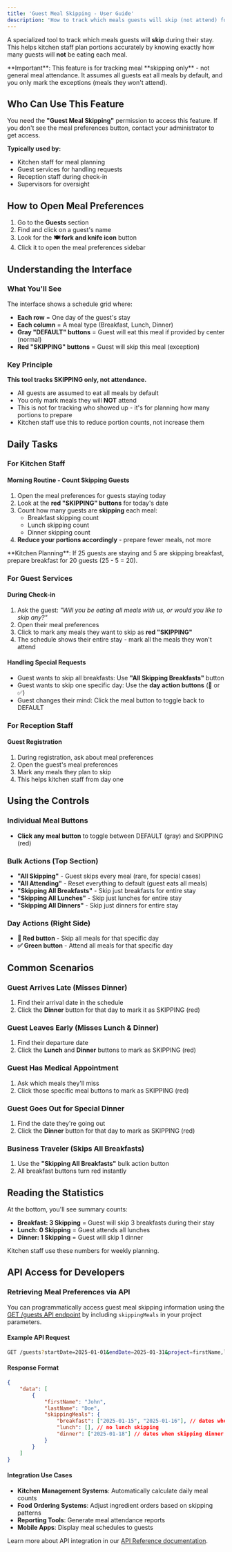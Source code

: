 ```yaml
---
title: 'Guest Meal Skipping - User Guide'
description: 'How to track which meals guests will skip (not attend) for accurate kitchen planning and portion control'
---
```


A specialized tool to track which meals guests will **skip** during their stay. This helps kitchen staff plan portions accurately by knowing exactly how many guests will **not** be eating each meal.

<Note>
	**Important**: This feature is for tracking meal **skipping only** - not
	general meal attendance. It assumes all guests eat all meals by default, and
	you only mark the exceptions (meals they won't attend).
</Note>

## Who Can Use This Feature

You need the **"Guest Meal Skipping"** permission to access this feature. If you don't see the meal preferences button, contact your administrator to get access.

**Typically used by:**

-   Kitchen staff for meal planning
-   Guest services for handling requests
-   Reception staff during check-in
-   Supervisors for oversight

## How to Open Meal Preferences

1. Go to the **Guests** section
2. Find and click on a guest's name
3. Look for the **🍽️ fork and knife icon** button
4. Click it to open the meal preferences sidebar

## Understanding the Interface

### What You'll See

The interface shows a schedule grid where:

-   **Each row** = One day of the guest's stay
-   **Each column** = A meal type (Breakfast, Lunch, Dinner)
-   **Gray "DEFAULT" buttons** = Guest will eat this meal if provided by center (normal)
-   **Red "SKIPPING" buttons** = Guest will skip this meal (exception)

### Key Principle

**This tool tracks SKIPPING only, not attendance.**

-   All guests are assumed to eat all meals by default
-   You only mark meals they will **NOT** attend
-   This is not for tracking who showed up - it's for planning how many portions to prepare
-   Kitchen staff use this to reduce portion counts, not increase them

## Daily Tasks

### For Kitchen Staff

#### Morning Routine - Count Skipping Guests

1. Open the meal preferences for guests staying today
2. Look at the **red "SKIPPING" buttons** for today's date
3. Count how many guests are **skipping** each meal:
    - Breakfast skipping count
    - Lunch skipping count
    - Dinner skipping count
4. **Reduce your portions accordingly** - prepare fewer meals, not more

<Warning>
	**Kitchen Planning**: If 25 guests are staying and 5 are skipping breakfast,
	prepare breakfast for 20 guests (25 - 5 = 20).
</Warning>

### For Guest Services

#### During Check-in

1. Ask the guest: _"Will you be eating all meals with us, or would you like to skip any?"_
2. Open their meal preferences
3. Click to mark any meals they want to skip as **red "SKIPPING"**
4. The schedule shows their entire stay - mark all the meals they won't attend

#### Handling Special Requests

-   Guest wants to skip all breakfasts: Use **"All Skipping Breakfasts"** button
-   Guest wants to skip one specific day: Use the **day action buttons** (🚫 or ✅)
-   Guest changes their mind: Click the meal button to toggle back to DEFAULT

### For Reception Staff

#### Guest Registration

1. During registration, ask about meal preferences
2. Open the guest's meal preferences
3. Mark any meals they plan to skip
4. This helps kitchen staff from day one

## Using the Controls

### Individual Meal Buttons

-   **Click any meal button** to toggle between DEFAULT (gray) and SKIPPING (red)

### Bulk Actions (Top Section)

-   **"All Skipping"** - Guest skips every meal (rare, for special cases)
-   **"All Attending"** - Reset everything to default (guest eats all meals)
-   **"Skipping All Breakfasts"** - Skip just breakfasts for entire stay
-   **"Skipping All Lunches"** - Skip just lunches for entire stay
-   **"Skipping All Dinners"** - Skip just dinners for entire stay

### Day Actions (Right Side)

-   **🚫 Red button** - Skip all meals for that specific day
-   **✅ Green button** - Attend all meals for that specific day

## Common Scenarios

### Guest Arrives Late (Misses Dinner)

1. Find their arrival date in the schedule
2. Click the **Dinner** button for that day to mark it as SKIPPING (red)

### Guest Leaves Early (Misses Lunch & Dinner)

1. Find their departure date
2. Click the **Lunch** and **Dinner** buttons to mark as SKIPPING (red)

### Guest Has Medical Appointment

1. Ask which meals they'll miss
2. Click those specific meal buttons to mark as SKIPPING (red)

### Guest Goes Out for Special Dinner

1. Find the date they're going out
2. Click the **Dinner** button for that day to mark as SKIPPING (red)

### Business Traveler (Skips All Breakfasts)

1. Use the **"Skipping All Breakfasts"** bulk action button
2. All breakfast buttons turn red instantly

## Reading the Statistics

At the bottom, you'll see summary counts:

-   **Breakfast: 3 Skipping** = Guest will skip 3 breakfasts during their stay
-   **Lunch: 0 Skipping** = Guest attends all lunches
-   **Dinner: 1 Skipping** = Guest will skip 1 dinner

Kitchen staff use these numbers for weekly planning.

## API Access for Developers

### Retrieving Meal Preferences via API

You can programmatically access guest meal skipping information using the [GET /guests API endpoint](/api-reference/endpoint/get-guests) by including `skippingMeals` in your project parameters.

#### Example API Request

```bash
GET /guests?startDate=2025-01-01&endDate=2025-01-31&project=firstName,lastName,skippingMeals
```

#### Response Format

```json
{
	"data": [
		{
			"firstName": "John",
			"lastName": "Doe",
			"skippingMeals": {
				"breakfast": ["2025-01-15", "2025-01-16"], // dates when skipping breakfast
				"lunch": [], // no lunch skipping
				"dinner": ["2025-01-18"] // dates when skipping dinner
			}
		}
	]
}
```

#### Integration Use Cases

-   **Kitchen Management Systems**: Automatically calculate daily meal counts
-   **Food Ordering Systems**: Adjust ingredient orders based on skipping patterns
-   **Reporting Tools**: Generate meal attendance reports
-   **Mobile Apps**: Display meal schedules to guests

Learn more about API integration in our [API Reference documentation](/api-reference/getting-started).

